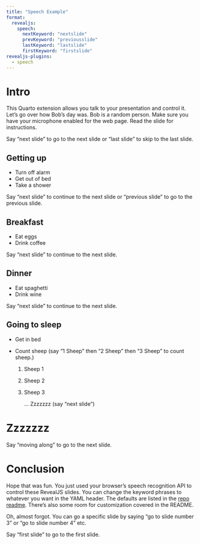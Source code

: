 ```yaml
---
title: "Speech Example"
format:
  revealjs:
    speech:
      nextKeyword: "nextslide"
      prevKeyword: "previousslide"
      lastKeyword: "lastslide"
      firstKeyword: "firstslide"
revealjs-plugins:
  - speech
---
```


# Intro

This Quarto extension allows you talk to your presentation and control it. Let's go over how Bob's day was. Bob is a random person. Make sure you have your microphone enabled for the web page. Read the slide for instructions.

::: footer
Say "next slide" to go to the next slide or "last slide" to skip to the last slide.
:::

## Getting up

- Turn off alarm
- Get out of bed
- Take a shower

::: footer
Say "next slide" to continue to the next slide or "previous slide" to go to the previous slide.
:::

## Breakfast

- Eat eggs
- Drink coffee

::: footer
Say "next slide" to continue to the next slide.
:::

## Dinner

- Eat spaghetti
- Drink wine

::: footer
Say "next slide" to continue to the next slide.
:::

## Going to sleep

<section>
- Get in bed
- Count sheep (say "1 Sheep" then "2 Sheep" then "3 Sheep" to count sheep.)
  <ol>
    <li class="fragment" data-speech="onesheep">Sheep 1</li>
    <li class="fragment" data-speech="twosheep">Sheep 2</li>
    <li class="fragment" data-speech="threesheep">Sheep 3

    ... Zzzzzzz (say "next slide")
    </li>
  </ol>
</section>

# Zzzzzzz

Say "moving along" to go to the next slide.

<section data-speech-next="movingalong">
</section>

# Conclusion

Hope that was fun. You just used your browser's speech recognition API to control these RevealJS slides. You can change the keyword phrases to whatever you want in the YAML header. The defaults are listed in the [repo readme](https://github.com/parmsam/quarto-flashcards/blob/main/README.md#using). There's also some room for customization covered in the README.

Oh, almost forgot. You can go a specific slide by saying "go to slide number 3" or "go to slide number 4" etc.

::: footer 
Say "first slide" to go to the first slide. 
:::